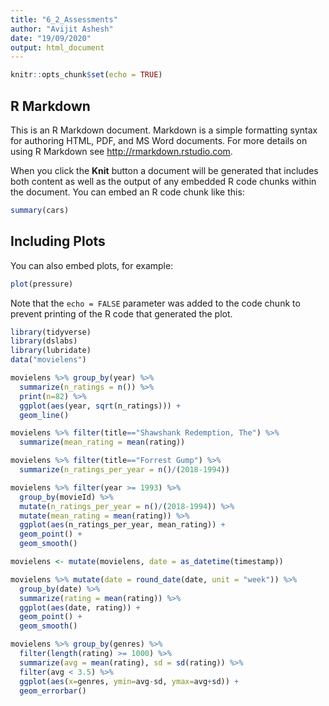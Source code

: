 ```yaml
---
title: "6_2_Assessments"
author: "Avijit Ashesh"
date: "19/09/2020"
output: html_document
---
```


```r
knitr::opts_chunk$set(echo = TRUE)
```

## R Markdown

This is an R Markdown document. Markdown is a simple formatting syntax for authoring HTML, PDF, and MS Word documents. For more details on using R Markdown see <http://rmarkdown.rstudio.com>.

When you click the **Knit** button a document will be generated that includes both content as well as the output of any embedded R code chunks within the document. You can embed an R code chunk like this:

```r
summary(cars)
```

## Including Plots

You can also embed plots, for example:

```r
plot(pressure)
```

Note that the `echo = FALSE` parameter was added to the code chunk to prevent printing of the R code that generated the plot.



```r
library(tidyverse)
library(dslabs)
library(lubridate)
data("movielens")
```


```r
movielens %>% group_by(year) %>%
  summarize(n_ratings = n()) %>%
  print(n=82) %>%
  ggplot(aes(year, sqrt(n_ratings))) +
  geom_line()
```

```r
movielens %>% filter(title=="Shawshank Redemption, The") %>%
  summarize(mean_rating = mean(rating))

```

```r
movielens %>% filter(title=="Forrest Gump") %>%
  summarize(n_ratings_per_year = n()/(2018-1994))
```


```r
movielens %>% filter(year >= 1993) %>%
  group_by(movieId) %>%
  mutate(n_ratings_per_year = n()/(2018-1994)) %>%
  mutate(mean_rating = mean(rating)) %>% 
  ggplot(aes(n_ratings_per_year, mean_rating)) + 
  geom_point() + 
  geom_smooth()
```


```r

movielens <- mutate(movielens, date = as_datetime(timestamp))

movielens %>% mutate(date = round_date(date, unit = "week")) %>%
  group_by(date) %>%
  summarize(rating = mean(rating)) %>%
  ggplot(aes(date, rating)) +
  geom_point() +
  geom_smooth()
```


```r
movielens %>% group_by(genres) %>% 
  filter(length(rating) >= 1000) %>%
  summarize(avg = mean(rating), sd = sd(rating)) %>%
  filter(avg < 3.5) %>%
  ggplot(aes(x=genres, ymin=avg-sd, ymax=avg+sd)) + 
  geom_errorbar()
```


```r
```


```r
```


```r
```


```r
```

